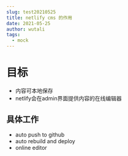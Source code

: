 ```yaml
---
slug: test20210525
title: netlify cms 的作用
date: 2021-05-25
author: wutali
tags:
  - mock
---
```

# 目标
- 内容可本地保存
- netlify会在admin界面提供内容的在线编辑器

## 具体工作

- auto push to github
- auto rebuild and deploy
- online editor